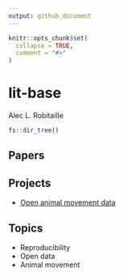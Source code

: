 ```yaml
---
output: github_document
---
```


<!-- README.md is generated from README.Rmd. Please edit that file -->

```r
knitr::opts_chunk$set(
  collapse = TRUE,
  comment = "#>"
)
```

# lit-base
Alec L. Robitaille

```r
fs::dir_tree()
```


## Papers


## Projects
* [Open animal movement data](https://gitlab.com/robit.a/open-animal-movement-data)


## Topics
* Reproducibility
* Open data
* Animal movement